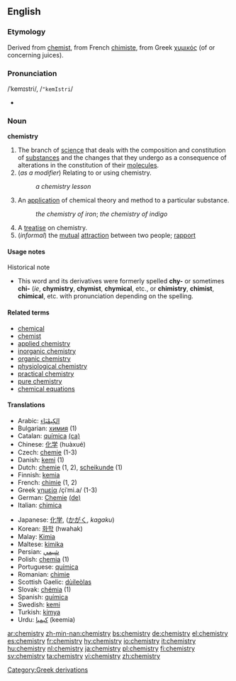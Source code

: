 {{wikipedia}}
==English==

===Etymology===
Derived from [[chemist]], from French [[chimiste]], from Greek [[χυμικός]] (of or concerning juices).

===Pronunciation===
/ˈkemɪstri/, /<tt>"kemIstri</tt>/
*{{audio|en-us-chemistry.ogg|Audio (US)}}

===Noun===
'''chemistry'''

# The branch of [[science]] that deals with the composition and constitution of [[substance]]s and the changes that they undergo as a consequence of alterations in the constitution of their [[molecule]]s.
# (''as a modifier'') Relating to or using chemistry.
#:''a chemistry lesson''
# An [[application]] of chemical theory and method to a particular substance.
#: ''the chemistry of iron''; ''the chemistry of indigo''
# A [[treatise]] on chemistry.
# (''informal'') the [[mutual]] [[attraction]] between two people; [[rapport]]

====Usage notes====
;Historical note
*This word and its derivatives were formerly spelled '''chy-''' or sometimes '''chi-''' (''ie'', '''chymistry''', '''chymist''', '''chymical''', etc., or '''chimistry''', '''chimist''', '''chimical''', etc. with pronunciation depending on the spelling.

====Related terms====
*[[chemical]]
*[[chemist]]
*[[applied chemistry]]
*[[inorganic chemistry]]
*[[organic chemistry]]
*[[physiological chemistry]]
*[[practical chemistry]]
*[[pure chemistry]]
*[[chemical equations]]

====Translations====
{{top}}
*Arabic: [[الكِيمْيَاء]] {{f}}
*Bulgarian: [[химия]] {{f}} (1)
*Catalan: [[química]] {{f}} [[:ca:química|(ca)]]
*Chinese: [[化学]] (huàxué)
*Czech: [[chemie]] {{f}} (1-3)
*Danish: [[kemi]] {{f}} (1)
*Dutch: [[chemie]] {{f}} (1, 2), [[scheikunde]] {{f}} (1)
*Finnish: [[kemia]]
*French: [[chimie]] {{f}} (1, 2)
*Greek [[: el:χημεία|χημεία]]  {{f}} /çiˈmi.a/ (1-3)
*German: [[Chemie]] {{f}} [[:de:Chemie|(de)]]
*Italian: [[chimica]] {{f}}

{{mid}}
*Japanese: [[化学#Japanese|化学]], ([[かがく]], ''kagaku'')
*Korean: [[화학]] (hwahak)
*Malay: [[Kimia]]
*Maltese: [[kimika]]
*Persian: [[شيمي]] {{f}}
*Polish: [[chemia]] {{f}} (1)
*Portuguese: [[química]] {{f}}
*Romanian: [[chimie]] {{f}}
*Scottish Gaelic: [[dùileòlas]] {{m}}
*Slovak: [[chémia]] {{f}} (1)
*Spanish: [[química]] {{f}}
*Swedish: [[kemi]] {{c}}
*Turkish: [[kimya]]
*Urdu: [[کیمیا]] (keemia) {{m}}
{{bottom}}

[[Category:Greek derivations]]

[[ar:chemistry]]
[[zh-min-nan:chemistry]]
[[bs:chemistry]]
[[de:chemistry]]
[[el:chemistry]]
[[es:chemistry]]
[[fr:chemistry]]
[[hy:chemistry]]
[[io:chemistry]]
[[it:chemistry]]
[[hu:chemistry]]
[[nl:chemistry]]
[[ja:chemistry]]
[[pl:chemistry]]
[[fi:chemistry]]
[[sv:chemistry]]
[[ta:chemistry]]
[[vi:chemistry]]
[[zh:chemistry]]